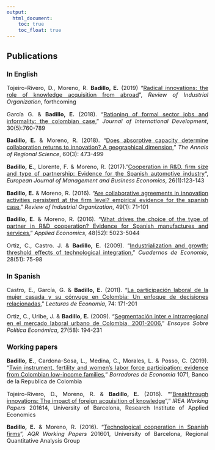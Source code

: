 ---
output:
  html_document: 
    toc: true
    toc_float: true
---

<link rel="stylesheet" href="styles.css" type="text/css">

<style>
body {
text-align: justify}

body{ /* Normal  */
      font-size: 11pt;
  }
</style>


## **Publications**


### **In English**

Tojeiro-Rivero, D., Moreno, R. **Badillo, E.** (2019) "[Radical innovations: the role of knowledge acquisition from abroad](https://link.springer.com/article/10.1007/s11151-018-9659-3)", *Review of Industrial Organization*, forthcoming

García G. & **Badillo, E.** (2018). "[Rationing of formal sector jobs and informality: the colombian case](https://onlinelibrary.wiley.com/doi/abs/10.1002/jid.3310)," *Journal of International Development*, 30(5):760-789

**Badillo, E.** & Moreno, R. (2018). "[Does absorptive capacity determine collaboration returns to innovation? A geographical dimension](https://link.springer.com/article/10.1007/s00168-015-0696-7)," *The Annals of Regional Science*, 60(3): 473-499

**Badillo, E.**, Llorente, F. & Moreno, R. (2017)."[Cooperation in R&D, firm size and type of partnership: Evidence for the Spanish automotive industry](https://www.emerald.com/insight/content/doi/10.1108/EJMBE-07-2017-008/full/html)", *European Journal of Management and Business Economics*, 26(1):123-143

**Badillo, E.** & Moreno, R. (2016). "[Are collaborative agreements in innovation activities persistent at the firm level? empirical evidence for the spanish case](https://link.springer.com/article/10.1007/s11151-015-9493-9)," *Review of Industrial Organization*, 49(1): 71-101

**Badillo, E.** & Moreno, R. (2016). "[What drives the choice of the type of partner in R&D cooperation? Evidence for Spanish manufactures and services](https://www.tandfonline.com/doi/abs/10.1080/00036846.2016.1170932)," *Applied Economics*, 48(52): 5023-5044

Ortiz, C., Castro. J. & **Badillo, E.** (2009). "[Industrialization and growth: threshold effects of technological integration](https://revistas.unal.edu.co/index.php/ceconomia/article/view/12069/32141)," *Cuadernos de Economía*,  28(51): 75-98


### **In Spanish**

Castro, E., García, G. & **Badillo, E.** (2011). "[La participación laboral de la mujer casada y su cónyuge en Colombia: Un enfoque de decisiones relacionadas](http://aprendeenlinea.udea.edu.co/revistas/index.php/lecturasdeeconomia/article/view/9999/9225)," *Lecturas de Economía*, 74: 171-201

Ortiz, C., Uribe, J. & **Badillo, E.** (2009). "[Segmentación inter e intrarregional en el mercado laboral urbano de Colombia, 2001-2006](http://repositorio.banrep.gov.co/bitstream/handle/20.500.12134/6388/?sequence=1)," *Ensayos Sobre Política Económica*, 27(58): 194-231

### **Working papers**

**Badillo, E.**, Cardona-Sosa, L., Medina, C., Morales, L. & Posso, C. (2019). "[Twin instrument, fertility and women’s labor force participation: evidence from Colombian low-income families](http://repositorio.banrep.gov.co/bitstream/handle/20.500.12134/9675/be_1071.pdf?sequence=8&isAllowed=y)," *Borradores de Economia* 1071, Banco de la Republica de Colombia

Tojeiro-Rivero, D., Moreno, R. & **Badillo, E.** (2016). "“[Breakthrough innovations: The impact of foreign acquisition of knowledge](http://www.ub.edu/irea/working_papers/2016/201614.pdf)"," *IREA Working Papers* 201614, University of Barcelona, Research Institute of Applied Economics

**Badillo, E.** & Moreno, R. (2016). "[Technological cooperation in Spanish firms](http://www.ub.edu/irea/working_papers/2016/201601.pdf)”, *AQR Working Papers* 201601, University of Barcelona, Regional Quantitative Analysis Group
